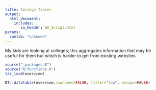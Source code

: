 ```yaml
---
title: College Tables
output:
  html_document:
    includes:
       in_header: GA_Script.html
params:
  sumtab: "unknown"
---
```


My kids are looking at colleges; this aggregates information that may be useful for them but which is harder to get from existing websites.

```r
source("_packages.R")
source("R/functions.R")
tar_load(overview)

DT::datatable(overview,rownames=FALSE, filter="top", escape=FALSE)
```
